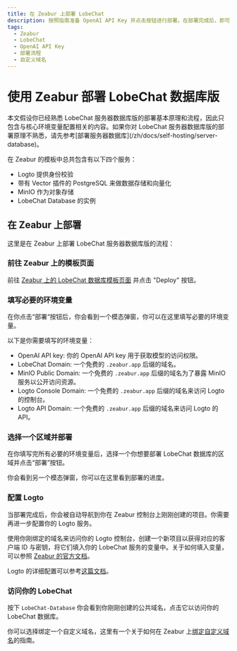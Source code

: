 ```yaml
---
title: 在 Zeabur 上部署 LobeChat
description: 按照指南准备 OpenAI API Key 并点击按钮进行部署。在部署完成后，即可开始使用 LobeChat 并选择是否绑定自定义域名。
tags:
  - Zeabur
  - LobeChat
  - OpenAI API Key
  - 部署流程
  - 自定义域名
---
```


# 使用 Zeabur 部署 LobeChat 数据库版

<Callout type="info">
  本文假设你已经熟悉 LobeChat
  服务器数据库版的部署基本原理和流程，因此只包含与核心环境变量配置相关的内容。如果你对 LobeChat
  服务器数据库版的部署原理不熟悉，请先参考[部署服务器数据库](/zh/docs/self-hosting/server-database)。
</Callout>

在 Zeabur 的模板中总共包含有以下四个服务：

- Logto 提供身份校验
- 带有 Vector 插件的 PostgreSQL 来做数据存储和向量化
- MinIO 作为对象存储
- LobeChat Database 的实例

## 在 Zeabur 上部署

这里是在 Zeabur 上部署 LobeChat 服务器数据库版的流程：

<Steps>

### 前往 Zeabur 上的模板页面

前往 [Zeabur 上的 LobeChat 数据库模板页面](https://zeabur.com/templates/RRSPSD) 并点击 "Deploy" 按钮。

### 填写必要的环境变量

在你点击“部署“按钮后，你会看到一个模态弹窗，你可以在这里填写必要的环境变量。

以下是你需要填写的环境变量：

- OpenAI API key: 你的 OpenAI API key 用于获取模型的访问权限。
- LobeChat Domain: 一个免费的 `.zeabur.app` 后缀的域名。
- MinIO Public Domain: 一个免费的 `.zeabur.app` 后缀的域名为了暴露 MinIO 服务以公开访问资源。
- Logto Console Domain: 一个免费的 `.zeabur.app` 后缀的域名来访问 Logto 的控制台。
- Logto API Domain: 一个免费的 `.zeabur.app` 后缀的域名来访问 Logto 的 API。

### 选择一个区域并部署

在你填写完所有必要的环境变量后，选择一个你想要部署 LobeChat 数据库的区域并点击“部署”按钮。

你会看到另一个模态弹窗，你可以在这里看到部署的进度。

### 配置 Logto

当部署完成后，你会被自动导航到你在 Zeabur 控制台上刚刚创建的项目。你需要再进一步配置你的 Logto 服务。

使用你刚绑定的域名来访问你的 Logto 控制台，创建一个新项目以获得对应的客户端 ID 与密钥，将它们填入你的 LobeChat 服务的变量中。关于如何填入变量，可以参照 [Zeabur 的官方文档](https://zeabur.com/docs/deploy/variables)。

Logto 的详细配置可以参考[这篇文档](/zh/docs/self-hosting/advanced/auth/next-auth/logto)。

### 访问你的 LobeChat

按下 `LobeChat-Database` 你会看到你刚刚创建的公共域名，点击它以访问你的 LobeChat 数据库。

你可以选择绑定一个自定义域名，这里有一个关于如何在 Zeabur 上[绑定自定义域名](https://zeabur.com/docs/deploy/domain-binding)的指南。

</Steps>
